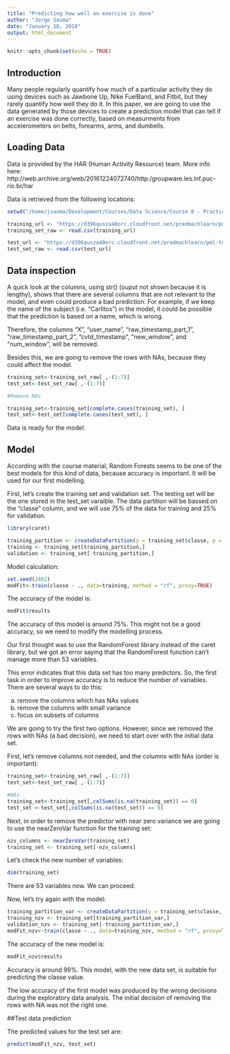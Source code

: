 ```yaml
---
title: "Predicting how well an exercise is done"
author: "Jorge Sauma"
date: "January 18, 2018"
output: html_document
---
```


```r
knitr::opts_chunk$set(echo = TRUE)
```

## Introduction

Many people regularly quantify how much of a particular activity they do using devices such as Jawbone Up, Nike FuelBand, and Fitbit, but they rarely quantify how well they do it.
In this paper, we are going to use the data generated by those devices to create a prediction model that can tell if an exercise was done correctly, based on measurments from accelerometers on belts, forearms, arms, and dumbells.

## Loading Data
Data is provided by the HAR (Human Activity Resource) team. More info here: http://web.archive.org/web/20161224072740/http:/groupware.les.inf.puc-rio.br/har

Data is retrieved from the following locations:
```r
setwd("/home/jsauma/Development/Courses/Data Science/Course 8 - Practical Machine Learning")
```

```r
training_url <- "https://d396qusza40orc.cloudfront.net/predmachlearn/pml-training.csv"
training_set_raw <- read.csv(training_url)

test_url <- "https://d396qusza40orc.cloudfront.net/predmachlearn/pml-testing.csv"
test_set_raw <- read.csv(test_url)
```

## Data inspection

A quick look at the columns, using str() (ouput not shown because it is lengthy), shows that there are several columns that are not relevant to the model, and even could produce a bad prediction. For example, if we keep the name of the subject (i.e. "Carlitos") in the model, it could be possible that the prediction is based on a name, which is wrong.

Therefore, the columns "X", "user_name", "raw_timestamp_part_1", "raw_timestamp_part_2", "cvtd_timestamp", "new_window", and "num_window", will be removed.

Besides this, we are going to remove the rows with NAs, because they could affect the model.

```r
training_set<-training_set_raw[ ,-(1:7)]
test_set<-test_set_raw[ ,-(1:7)]

#Remove NAs

training_set<-training_set[complete.cases(training_set), ]
test_set<-test_set[complete.cases(test_set), ]
```

Data is ready for the model.

## Model

According with the course material, Random Forests seems to be one of the best models for this kind of data, because accuracy is important. It will be used for our first modelling.

First, let's create the training set and validation set. The testing set will be the one stored in the test_set varaible. The data partition will be bassed on the "classe" column, and we will use 75% of the data for training and 25% for validation.

```r
library(caret)

training_partition <- createDataPartition(y = training_set$classe, p = 0.75, list=FALSE)
training <- training_set[training_partition,]
validation <- training_set[-training_partition,]
```

Model calculation:

```r
set.seed(2402)
modFit<-train(classe ~ ., data=training, method = "rf", proxy=TRUE)
```

The accuracy of the model is: 
```r
modFit$results
```

The accuracy of this model is around 75%. This might not be a good accuracy, so we need to modify the modelling process.

Our first thought was to use the RandomForest library instead of the caret library, but we got an error saying that the RandomForest function can't manage more than 53 variables.

This error indicates that this data set has too many predictors. So, the first task in order to improve accuracy is to reduce the number of variables. There are several ways to do this:

a) remove the columns which has NAs values 
b) remove the columns with small variance
c) focus on subsets of columns

We are going to try the first two options. However, since we removed the rows with NAs (a bad decision), we need to start over with the initial data set.

First, let's remove columns not needed, and the columns with NAs (order is important):

```r
training_set<-training_set_raw[ ,-(1:7)]
test_set<-test_set_raw[ ,-(1:7)]

#NAs
training_set<-training_set[,colSums(is.na(training_set)) == 0]
test_set <-test_set[,colSums(is.na(test_set)) == 0]

```

Next, in order to remove the predictor with near zero variance we are going to use the nearZeroVar function for the training set:

```r
nzv_columns <- nearZeroVar(training_set)
training_set <- training_set[-nzv_columns]
```

Let's check the new number of variables:

```r
dim(training_set)
```

There are  53 variables now. We can proceed.

Now, let's try again with the model:

```r
training_partition_var <- createDataPartition(y = training_set$classe, p = 0.75, list=FALSE)
training_nzv <- training_set[training_partition_var,]
validation_nzv <- training_set[-training_partition_var,]
modFit_nzv<-train(classe ~ ., data=training_nzv, method = "rf", proxy=TRUE)
```

The accuracy of the new model is: 
```r
modFit_nzv$results
```

Accuracy is around 99%. This model, with the new data set, is suitable for predicting the classe value.

The low accuracy of the first model was produced by the wrong decisions during the exploratory data analysis. The initial decision of removing the rows with NA was not the right one.

##Test data prediction

The predicted values for the test set are:

```r
predict(modFit_nzv, test_set)
```

